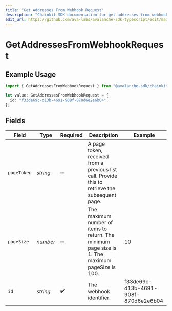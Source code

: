 ```yaml
---
title: "Get Addresses From Webhook Request"
description: "Chainkit SDK documentation for get addresses from webhook request"
edit_url: https://github.com/ava-labs/avalanche-sdk-typescript/edit/main/chainkit/docs/models/operations/getaddressesfromwebhookrequest.md
---
```


# GetAddressesFromWebhookRequest

## Example Usage

```typescript
import { GetAddressesFromWebhookRequest } from "@avalanche-sdk/chainkit/models/operations";

let value: GetAddressesFromWebhookRequest = {
  id: "f33de69c-d13b-4691-908f-870d6e2e6b04",
};
```

## Fields

| Field                                                                                           | Type                                                                                            | Required                                                                                        | Description                                                                                     | Example                                                                                         |
| ----------------------------------------------------------------------------------------------- | ----------------------------------------------------------------------------------------------- | ----------------------------------------------------------------------------------------------- | ----------------------------------------------------------------------------------------------- | ----------------------------------------------------------------------------------------------- |
| `pageToken`                                                                                     | *string*                                                                                        | :heavy_minus_sign:                                                                              | A page token, received from a previous list call. Provide this to retrieve the subsequent page. |                                                                                                 |
| `pageSize`                                                                                      | *number*                                                                                        | :heavy_minus_sign:                                                                              | The maximum number of items to return. The minimum page size is 1. The maximum pageSize is 100. | 10                                                                                              |
| `id`                                                                                            | *string*                                                                                        | :heavy_check_mark:                                                                              | The webhook identifier.                                                                         | f33de69c-d13b-4691-908f-870d6e2e6b04                                                            |